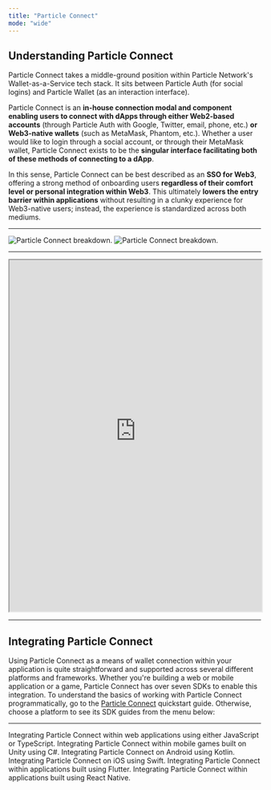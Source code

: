 ```yaml
---
title: "Particle Connect"
mode: "wide"
---
```


## Understanding Particle Connect

Particle Connect takes a middle-ground position within Particle Network's Wallet-as-a-Service tech stack. It sits between Particle Auth (for social logins) and Particle Wallet (as an interaction interface). 

Particle Connect is an **in-house connection modal and component enabling users to connect with dApps through either Web2-based accounts** (through Particle Auth with Google, Twitter, email, phone, etc.) **or Web3-native wallets** (such as MetaMask, Phantom, etc.). Whether a user would like to login through a social account, or through their MetaMask wallet, Particle Connect exists to be the **singular interface facilitating both of these methods of connecting to a dApp**.

In this sense, Particle Connect can be best described as an **SSO for Web3**, offering a strong method of onboarding users **regardless of their comfort level or personal integration within Web3**. This ultimately **lowers the entry barrier within applications** without resulting in a clunky experience for Web3-native users; instead, the experience is standardized across both mediums.

***

<Frame caption="Particle Connect's breakdown.">
<img
  className="block dark:hidden"
  src="/resources/integrations/waas/images/connect.png"
  alt="Particle Connect breakdown."
/>
<img
  className="hidden dark:block"
  src="/resources/integrations/waas/images/connect.png"
  alt="Particle Connect breakdown."
/>
</Frame>

***

<Frame caption="Demo showcasing an implementation of Particle Connect.">
<iframe 
width="100%"
height="700" 
src="https://web-demo.particle.network/connectKit"
href="https://web-demo.particle.network/connectKit">
</iframe>
</Frame>

***

## Integrating Particle Connect

Using Particle Connect as a means of wallet connection within your application is quite straightforward and supported across several different platforms and frameworks. Whether you're building a web or mobile application or a game, Particle Connect has over seven SDKs to enable this integration. To understand the basics of working with Particle Connect programmatically, go to the [Particle Connect](/resources/quickstart/connection-kits/particle-connect) quickstart guide. Otherwise, choose a platform to see its SDK guides from the menu below:

***

<CardGroup cols={2}>
  <Card title="Web SDK" href="/api/connect/desktop/web">
    Integrating Particle Connect within web applications using either JavaScript or TypeScript.
  </Card>
  <Card title="Unity (Mobile) SDK" href="/api/connect/mobile/unity">
    Integrating Particle Connect within mobile games built on Unity using C#.
  </Card>
   <Card title="Android SDK" href="/api/connect/mobile/android">
    Integrating Particle Connect on Android using Kotlin.
  </Card>
    <Card title="iOS SDK" href="/api/connect/mobile/ios">
    Integrating Particle Connect on iOS using Swift.
  </Card>
     <Card title="Flutter SDK" href="/api/connect/mobile/flutter">
    Integrating Particle Connect within applications built using Flutter.
  </Card>
    <Card title="React Native SDK" href="/api/connect/mobile/react">
    Integrating Particle Connect within applications built using React Native.
  </Card>
</CardGroup>